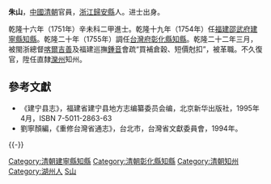 {{otheruse|other=民國政治人物|朱山 (四川江安)}}
'''朱山'''，[[中國|中國]][[清朝|清朝]]官員，[[浙江|浙江]][[歸安縣|歸安縣]]人。进士出身。

乾隆十六年（1751年）辛未科二甲進士。乾隆十九年（1754年）任[[福建|福建]][[邵武府|邵武府]][[建寧縣|建寧縣]][[知縣|知縣]]。乾隆二十年（1755年）調任[[台灣府|台灣府]][[彰化縣|彰化縣]][[知縣|知縣]]。乾隆二十二年三月，被閩浙總督[[喀爾吉善|喀爾吉善]]及福建巡撫[[鍾音|鍾音]]會疏“買補倉穀、短價尅扣”，被革職。不久復官，陞任直隸[[灤州|灤州]]知州。

==參考文獻==
*《建宁县志》，福建省建宁县地方志编纂委员会编，北京新华出版社，1995年4月，ISBN 7-5011-2863-63
*劉寧顏編，《重修台灣省通志》，台北市，台灣省文獻委員會，1994年。

{{-}}
{{start box}}
{{s-off}}
{{Succession box|[[何器|何器]]|[[韩琮|韩琮]]|[[福建|福建]][[邵武府|邵武府]][[建寧縣|建寧縣]][[知縣|知縣]]|<small>乾隆十九年（1754年）上任</small>}}
{{Succession box|[[傅爾泰|傅爾泰]]|[[韓佐唐|韓佐唐]]|[[福建|福建]][[台灣府|台灣府]][[彰化縣|彰化縣]][[知縣|知縣]]|<small>乾隆二十年（1755年）上任</small>}}
{{end box}}

{{乾隆十六年辛未科殿試金榜}}
{{DEFAULTSORT:Zhu朱}}
[[Category:清朝建寧縣知縣|Category:清朝建寧縣知縣]]
[[Category:清朝彰化縣知縣|Category:清朝彰化縣知縣]]
[[Category:清朝知州|Category:清朝知州]]
[[Category:湖州人|Category:湖州人]]
[[Category:朱姓|S山]]